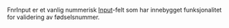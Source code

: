 FnrInput er et vanlig nummerisk [Input](/components/input)-felt som har innebygget funksjonalitet for validering av fødselsnummer.